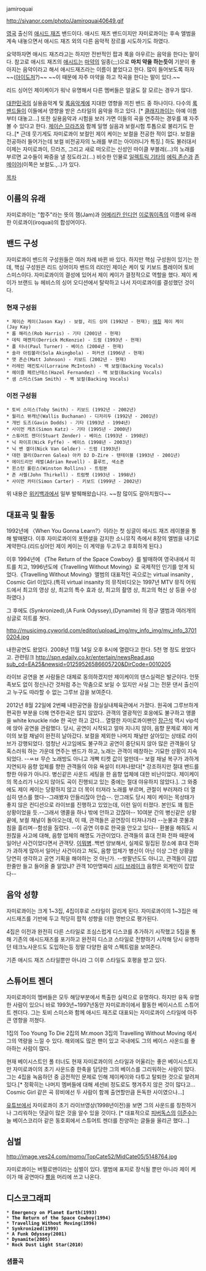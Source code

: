 jamiroquai
 
http://siyanor.com/photo/Jamiroquai40649.gif

[[영국]] 출신의 [[애시드 재즈]] 밴드이다. 애시드 재즈 밴드이지만 자미로콰이는 후속 앨범을 계속 내놓으면서 애시드 재즈 외의 다른 음악적 장르를 시도하기도 하였다.

요약하자면 애시드 재즈라고는 하지만 전반적인 팝과 록을 아우르는 음악을 한다는 말이다. 참고로 애시드 재즈의 [[애시드]]는 [[마약]]의 일종(;;;)으로 '''마치 약을 하는듯이''' 기분이 좋아지는 음악이라고 해서 애시드재즈라는 이름이 붙었다고 한다. 많이 들어보도록 하자 ~~([[아이도저]]?)~~  ~~이 때문에 자주 마약을 하고 작곡을 한다는 말이 있다.~~

리드 싱어인 제이케이가 워낙 유명해서 다른 멤버들은 얼굴도 잘 모르는 경우가 많다.

[[대한민국]]의 실용음악계 및 [[록]]음악계에 지대한 영향을 끼친 밴드 중 하나이다. 다수의 [[록밴드]]들이 이들에서 영향을 받은 스타일의 음악을 하고 있다. [* [[클래지콰이]]는 아예 이름부터 대놓고...] 또한 실용음악과 시험을 보러 가면 이들의 곡을 연주하는 경우를 꽤 자주 볼 수 있다고 한다. [[제이슨 므라즈]]와 함께 일명 실음과 보컬시험 투톱으로 불리기도 한다..[* 근데 웃기게도 자미로콰이 보컬인 제이 케이는 보컬을 전공한 적이 없다. 보컬을 전공하러 들어가는데 보컬 비전공자의 노래를 부르는 아이러니가 특징.] 하도 불러대서 이제는 자미로콰이, 므라즈, 그리고 새로 떠오르는 신성인 마이클 부블레(...)의 노래를 부르면 교수들이 짜증을 낼 정도라고(...) 비슷한 인물로 [[일렉트릭 기타]]의 [[에릭 존슨]]과 [[존 메이어]](이쪽은 보컬도.,..)가 있다.

[[목차]]
== 이름의 유래 ==
자미로콰이는 "합주"라는 뜻의 잼(Jam)과 [[어메리칸 인디언]] [[이로쿼이]]족의 이름에 유래한 이로콰이(iroquai)의 합성어이다.

== 밴드 구성 ==
자미로콰이 밴드의 구성원들은 여러 차례 바뀐 바 있다. 하지만 핵심 구성원이 있기는 한데, 핵심 구성원은 리드 싱어이자 밴드의 리더인 제이슨 케이 및 키보드 플레이어 토비 스미스이다. 자미로콰이의 결성에 있어서 제이 케이가 결정적으로 역할을 했다. 제이 케이가 브랜드 뉴 헤비스의 싱어 오디션에서 탈락하고 나서 자미로콰이를 결성했던 것이다.
=== 현재 구성원 ===
 * 제이슨 케이(Jason Kay) - 보컬, 리드 싱어 (1992년 - 현재); [[애칭]] 제이 케이(Jay Kay)
 * 롭 해리스(Rob Harris) - 기타 (2001년 - 현재)
 * 데릭 매켄지(Derrick McKenzie) - 드럼 (1993년 - 현재)
 * 폴 터너(Paul Turner) - 베이스 (2004년 - 현재)
 * 솔라 아킹볼라(Sola Akingbola) - 퍼커션 (1996년 - 현재)
 * 맷 존슨(Matt Johnson) - 키보드 (2002년 - 현재)
 * 러레인 매킨토시(Lorraine McIntosh) - 백 보컬(Backing Vocals)
 * 헤이즐 페르난데스(Hazel Fernandez) - 백 보컬(Backing Vocals)
 * 샘 스미스(Sam Smith) - 백 보컬(Backing Vocals)
=== 이전 구성원 ===
 * 토비 스미스(Toby Smith) - 키보드 (1992년 - 2002년)
 * 월리스 뷰캐넌(Wallis Buchanan) - 디저리두 (1992년 - 2001년)
 * 개빈 도즈(Gavin Dodds) - 기타 (1993년 - 1994년)
 * 사이먼 캐츠(Simon Katz) - 기타 (1995년 - 2000년)
 * 스튜어트 젠더(Stuart Zender) - 베이스 (1993년 - 1998년)
 * 닉 파이프(Nick Fyffe) - 베이스 (1998년 - 2003년)
 * 닉 밴 겔더(Nick Van Gelder) - 드럼 (1993년)
 * 대런 갤리(Darren Galea) 아카 DJ D-Zire - 텐테이블 (1993년 - 2001년)
 * 에이드리언 레벌(Adrian Revell) - 플루트, 색소폰
 * 윈스턴 롤린스(Winston Rollins) - 트럼본
 * 존 서켈(John Thirkell) - 트럼펫 (1993년 - 1998년)
 * 사이먼 카터(Simon Carter) - 키보드 (1999년 - 2002년)

위 내용은 [[위키백과]]에서 일부 발췌해왔습니다.
~~참 많이도 갈아치웠다~~

== 대표곡 및 활동 ==
1992년에 〈When You Gonna Learn?〉이라는 첫 싱글이 애시드 재즈 레이블을 통해 발매됐다. 이후 자미로콰이의 포텐셜을 감지한 소니뮤직 측에서 8장의 앨범을 내기로 계약한다.(리드싱어인 제이 케이는 이 계약을 두고두고 후회하게 된다.)

이후 1994년에 《The Return of the Space Cowboy》를 발매하여 영국내에서 히트를 치고, 1996년도에《Travelling Without Moving》로 국제적인 인기를 얻게 되었다.《Travelling Without Moving》앨범의 대표적인 곡으로는 virtual insanity , Cosmic Girl 이있다.(특히 virtual insanity 의 뮤직비디오는 1997년 MTV 뮤직 어워드에서 최고의 영상 상, 최고의 특수 효과 상, 최고의 촬영 상, 최고의 혁신 상 등을 수상하였다.)

그 후에도 (Synkronized),(A Funk Odyssey),(Dynamite) 의 정규 앨범과 여러개의 싱글로 히트를 쳣다.

http://musicimg.cyworld.com/editor/upload_img/my_info_img/my_info_37010204.jpg

내한공연도 왔었다. 2008년 11월 14일 오후 8시에 열렸다고 한다. 5천 명 정도 왔었다고. 관련링크
[[http://spn.edaily.co.kr/entertain/newsRead.asp sub_cd=EA25&newsid=01259526586605720&DirCode=0010205]]

라이브 공연을 본 사람들은 대체로 동의하겠지만 제이케이의 댄스실력은 발군이다. 언뜻 족보도 없이 정신나간 것처럼 추는 막춤으로 보일 수 있지만 사실 그는 전문 댄서 출신이고 누구도 따라할 수 없는 그루브 감을 보여준다.

2012년 8월 22일에 2번째 내한공연을 잠실실내체육관에서 가졌다. 원곡에 그루브하게 편곡한 부분을 더해 연주한곡은 많지 않았다. 관객의 열광적인 호응에도 불구하고 앵콜을 white knuckle ride 한 곡만 하고 갔다... 열렬한 자미로콰이팬인 [[장근석]] 역시 vip석에 앉아 공연을 관람했다. 
당시, 공연이 시작되고 얼마 지나지 않아, 음향 문제로 제이 케이의 보컬 채널이 완전히 날아갔다. 보컬을 제외한 나머지 채널만 살아있는 상태로 라이브가 강행되었다. 엄청난 사고임에도 불구하고 공연이 중단되지 않아 많은 관객들이 당혹스러워 하는 가운데 연주는 밴드가 하고, 노래는 관객이 떼창하는 기묘한 상황이 지속되었다. --ㅆㅂ 무슨 노래방도 아니고 개빡 티켓 값이 얼만데--
보컬 채널 복구가 과하게 지연되자 음향 업체를 향한 관객들의 야유 욕설이 터져나왔다[* 강조하지만 절대 밴드를 향한 야유가 아니다. 병신같은 사운드 세팅을 한 음향 업체에 대한 비난이었다. 제이케이의 목소리가 나오지 않아도 곡이 진행되고 있는 중에는 절대 야유하지 않았다.]. 그 와중에도 제이 케이는 당황하지 않고 더 목이 터져라 노래를 부르며, 관절이 부러져라 더 열심히 댄스를 했다--그래봤자 안들리잖아 안습--. 안그래도 당시 제이 케이는 목상태가 좋지 않은 컨디션으로 라이브를 진행하고 있었는데, 이런 일이 터졌다. 본인도 꽤 힘든 상황이었을 듯.--그래서 앵콜을 하나 밖에 안하고 갔잖아--
10여분 간의 병신같은 상황 끝에, 보컬 채널이 돌아오는데, 이 때, 관객들은 공연장이 터져나가라 --눈물과 콧물과 침을 흘리며--함성을 질렀다. --이 공연 이후로 한국을 안오고 있다--
환불을 해줘도 시원찮을 사고에 대해, 음향 업체의 해명도 가관이었다. 관객들의 휴대 전화 전파 때문에 일어난 사건이었다면서 관객탓. [[이뭐병]]..백번 양보해서, 실제로 밀집된 장소에 휴대 전화가 과하게 많아서 일어난 사건이라고 쳐도, 음향 업체가 병신이 아닌 이상 그런 상황을 당연히 생각하고 공연 기획을 해야하는 것 아닌가. --쌍팔년도도 아니고, 관객들이 김밥 한줄만 들고 들어올 줄 알았냐? 관객 10만명짜리 [[시티 브레이크]] 음향은 외계인이 잡았다-- 
== 음악 성향 ==
자미로콰이는 크게 1~3집, 4집이후로 스타일이 갈리게 된다. 자미로콰이의 1~3집은 애시드재즈를 기반에 두고 적당히 팝적 성향을 더한 명반으로 평가된다.

4집은 이전과 완전히 다른 스타일로 조심스럽게 디스코를 추가하기 시작했고 5집을 통해 기존의 애시드재즈를 포기하고 완전히 디스코 스타일로 전향하기 시작해 당시 유행하던 테크노사운드도 도입하는등 정말 다양한 음악 스펙트럼을 보여준다.

기존 애시드 재즈 스타일뿐만 아니라 그 이후 스타일도 호평을 받고 있다.
== 스튜어트 젠더 ==
자미로콰이의 멤버들은 모두 해당부분에서 특출한 실력으로 유명하다. 하지만 유독 유명한 사람이 있으니 바로 1993년~1997년동안 자미로콰이에서 활동한 베이시스트 스튜어트 젠더다. 그는 토비 스미스와 함께 애시드 재즈로 대표되는 자미로콰이 스타일에 아주 큰 영향을 끼쳤다. 

1집의 Too Young To Die
2집의 Mr.moon
3집의 Travelling Without Moving
에서 그의 역량을 느낄 수 있다. 해외에도 많은 팬이 있고 국내에도 그의 베이스 사운드를 좋아하는 사람이 많다.

현재 베이시스트인 폴 터너도 현재 자미로콰이의 스타일과 어울리는 좋은 베이시스트지만 자미로콰이의 초기 사운드중 한축을 담당한 그의 베이스를 그리워하는 사람이 많다. 그는 4집을 녹음하던 중 금전적인 문제로 인해 제이케이와 다투고 탈퇴한 것으로 알려져있다.[* 정확히는 나머지 멤버들에 대해 세션비 정도로도 챙겨주지 않은 것이 많다고... Cosmic Girl 같은 곡 뮤비에선 두 사람이 함께 출연할만큼 돈독한 사이였으나...]

[[유튜브]]에서 자미로콰이 초기 라이브영상(1998년이전)을 보면 그의 사운드를 칭찬하거나 그리워하는 댓글이 많은 것을 알수 있을 것이다. [* 대표적으로 [[피버독스]]의 [[이준수]]는 늘 베이스코리아 같은 동호회에서 스튜어트 젠더를 찬양하는 글들을 올리곤 했다...]

== 심벌 ==
http://image.yes24.com/momo/TopCate52/MidCate05/5148764.jpg

자미로콰이는 버펄로맨이라는 심벌이 있다. 앨범에 표지로 장식될 뿐만 아니라 제이 케이가 매 공연마다 [[뿔]]을 머리에 쓰고 나온다.

== 디스코그래피 ==
 * '''Emergency on Planet Earth(1993)'''
 * '''The Return of the Space Cowboy(1994)'''
 * ''' Travelling Without Moving(1996)'''
 * '''Synkronized(1999)'''
 * '''A Funk Odyssey(2001)'''
 * '''Dynamite(2005)'''
 * '''Rock Dust Light Star(2010)'''

=== 샘플곡 ===
{{{#!html
<iframe width="480" height="360" src="http://www.youtube.com/embed/4JkIs37a2JE" frameborder="0" allowfullscreen></iframe>}}}
{{{#!html
<iframe width="480" height="360" src="http://www.youtube.com/embed/vE4VlA_9OrI" frameborder="0" allowfullscreen></iframe>}}}
